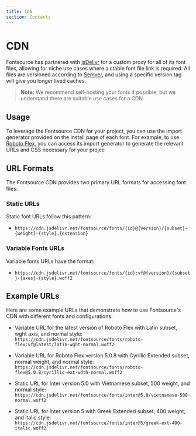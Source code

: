 ```yaml
---
title: CDN
section: Contents
---
```


# CDN

Fontsource has partnered with [jsDelivr](https://www.jsdelivr.com/) for a custom proxy for all of its font files, allowing for niche use cases where a stable font file link is required. All files are versioned according to [Semver](https://semver.org/), and using a specific version tag will give you longer lived caches.

> **Note:** We recommend self-hosting your fonts if possible, but we understand there are suitable use cases for a CDN.

## Usage

To leverage the Fontsource CDN for your project, you can use the import generator provided on the install page of each font. For example, to use [Roboto Flex](/fonts/roboto-flex/cdn), you can access its import generator to generate the relevant URLs and CSS necessary for your projec

## URL Formats

The Fontsource CDN provides two primary URL formats for accessing font files:

### Static URLs

Static font URLs follow this pattern:

- `https://cdn.jsdelivr.net/fontsource/fonts/{id}@{version}/{subset}-{weight}-{style}.{extension}`

### Variable Fonts URLs

Variable fonts URLs have the format:

- `https://cdn.jsdelivr.net/fontsource/fonts/{id}:vf@{version}/{subset}-{axes}-{style}.woff2`

## Example URLs

Here are some example URLs that demonstrate how to use Fontsource's CDN with different fonts and configurations:

- Variable URL for the latest version of Roboto Flex with Latin subset, wght axis, and normal style: `https://cdn.jsdelivr.net/fontsource/fonts/roboto-flex:vf@latest/latin-wght-normal.woff2`

- Variable URL for Roboto Flex version 5.0.8 with Cyrillic Extended subset, normal weight, and normal style: `https://cdn.jsdelivr.net/fontsource/fonts/roboto-flex@5.0.8/cyrillic-ext-wdth-normal.woff2`

- Static URL for Inter version 5.0 with Vietnamese subset, 500 weight, and normal style: `https://cdn.jsdelivr.net/fontsource/fonts/inter@5.0/vietnamese-500-normal.woff2`

- Static URL for Inter version 5 with Greek Extended subset, 400 weight, and italic style: `https://cdn.jsdelivr.net/fontsource/fonts/inter@5/greek-ext-400-italic.woff2`
